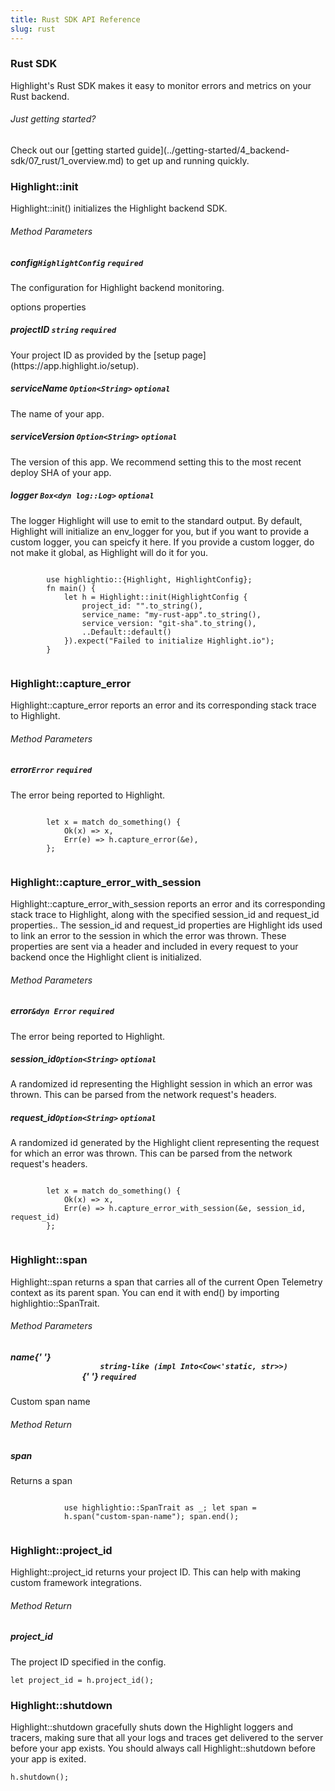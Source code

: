 ```yaml
---
title: Rust SDK API Reference
slug: rust
---
```


<section className="section">
	<div className="left">
		<h3>Rust SDK</h3>
		<p>
			Highlight's Rust SDK makes it easy to monitor errors and metrics on
			your Rust backend.
		</p>
	</div>
	<div className="right">
		<h6>Just getting started?</h6>
		<p>
			Check out our [getting started
			guide](../getting-started/4_backend-sdk/07_rust/1_overview.md) to
			get up and running quickly.
		</p>
	</div>
</section>

<section className="section">
  <div className="left">
    <h3>Highlight::init</h3>
    <p>Highlight::init() initializes the Highlight backend SDK.</p>
    <h6>Method Parameters</h6>
    <aside className="parameter">
      <h5>config<code>HighlightConfig</code> <code>required</code></h5>
      <p>The configuration for Highlight backend monitoring.</p>
      <article className="innerParameterContainer">
        <aside className="innerParameterHeading">options properties</aside>
        <aside className="parameter">
          <h5>projectID <code>string</code> <code>required</code></h5>
          <p>Your project ID as provided by the [setup page](https://app.highlight.io/setup).</p>
        </aside>
        <aside className="parameter">
          <h5>serviceName <code>Option&lt;String&gt;</code> <code>optional</code></h5>
          <p>The name of your app.</p>
        </aside>
        <aside className="parameter">
          <h5>serviceVersion <code>Option&lt;String&gt;</code> <code>optional</code></h5>
          <p>The version of this app. We recommend setting this to the most recent deploy SHA of your app.</p>
        </aside>
        <aside className="parameter">
          <h5>logger <code>Box&lt;dyn log::Log&gt;</code> <code>optional</code></h5>
          <p>The logger Highlight will use to emit to the standard output. By default, Highlight will initialize an env_logger for you, but if you want to provide a custom logger, you can speicfy it here. If you provide a custom logger, do not make it global, as Highlight will do it for you.</p>
        </aside>
      </article>
    </aside>
  </div>
  <div className="right">
    <code>
        use highlightio::{Highlight, HighlightConfig};
        fn main() {
            let h = Highlight::init(HighlightConfig {
                project_id: "<YOUR_PROJECT_ID>".to_string(),
                service_name: "my-rust-app".to_string(),
                service_version: "git-sha".to_string(),
                ..Default::default()
            }).expect("Failed to initialize Highlight.io");
        }
    </code>
  </div>
</section>

<section className="section">
  <div className="left">
    <h3>Highlight::capture_error</h3>
    <p>Highlight::capture_error reports an error and its corresponding stack trace to Highlight.</p>
    <h6>Method Parameters</h6>
    <aside className="parameter">
      <h5>error<code>Error</code> <code>required</code></h5>
      <p>The error being reported to Highlight.</p>
    </aside>
  </div>
  <div className="right">
    <code>
        let x = match do_something() {
            Ok(x) => x,
            Err(e) => h.capture_error(&e),
        };
    </code>
  </div>
</section>

<section className="section">
  <div className="left">
    <h3>Highlight::capture_error_with_session</h3>
    <p>Highlight::capture_error_with_session reports an error and its corresponding stack trace to Highlight, along with the specified session_id and request_id properties.. The session_id and request_id properties are Highlight ids used to link an error to the session in which the error was thrown. These properties are sent via a header and included in every request to your backend once the Highlight client is initialized.</p>
    <h6>Method Parameters</h6>
    <aside className="parameter">
      <h5>error<code>&dyn Error</code> <code>required</code></h5>
      <p>The error being reported to Highlight.</p>
    </aside>
    <aside className="parameter">
      <h5>session_id<code>Option&lt;String&gt;</code> <code>optional</code></h5>
      <p>A randomized id representing the Highlight session in which an error was thrown. This can be parsed from the network request's headers.</p>
    </aside>
    <aside className="parameter">
      <h5>request_id<code>Option&lt;String&gt;</code> <code>optional</code></h5>
      <p>A randomized id generated by the Highlight client representing the request for which an error was thrown. This can be parsed from the network request's headers.</p>
    </aside>
  </div>
  <div className="right">
    <code>
        let x = match do_something() {
            Ok(x) => x,
            Err(e) => h.capture_error_with_session(&e, session_id, request_id)
        };
    </code>
  </div>
</section>

<section className="section">
	<div className="left">
		<h3>Highlight::span</h3>
		<p>
			Highlight::span returns a span that carries all of the current Open
			Telemetry context as its parent span. You can end it with end() by
			importing highlightio::SpanTrait.
		</p>
		<h6>Method Parameters</h6>
		<aside className="parameter">
			<h5>
				name{' '}
				<code>
					string-like (impl Into&lt;Cow&lt;'static, str&gt;&gt;)
				</code>{' '}
				<code>required</code>
			</h5>
			<p>Custom span name</p>
		</aside>
		<h6>Method Return</h6>
		<aside className="parameter">
			<h5>span</h5>
			<p>Returns a span</p>
		</aside>
	</div>
	<div className="right">
		<code>
			use highlightio::SpanTrait as _; let span =
			h.span("custom-span-name"); span.end();
		</code>
	</div>
</section>

<section className="section">
	<div className="left">
		<h3>Highlight::project_id</h3>
		<p>
			Highlight::project_id returns your project ID. This can help with
			making custom framework integrations.
		</p>
		<h6>Method Return</h6>
		<aside className="parameter">
			<h5>project_id</h5>
			<p>The project ID specified in the config.</p>
		</aside>
	</div>
	<div className="right">
		<code>let project_id = h.project_id();</code>
	</div>
</section>

<section className="section">
	<div className="left">
		<h3>Highlight::shutdown</h3>
		<p>
			Highlight::shutdown gracefully shuts down the Highlight loggers and
			tracers, making sure that all your logs and traces get delivered to
			the server before your app exists. You should always call
			Highlight::shutdown before your app is exited.
		</p>
	</div>
	<div className="right">
		<code>h.shutdown();</code>
	</div>
</section>

